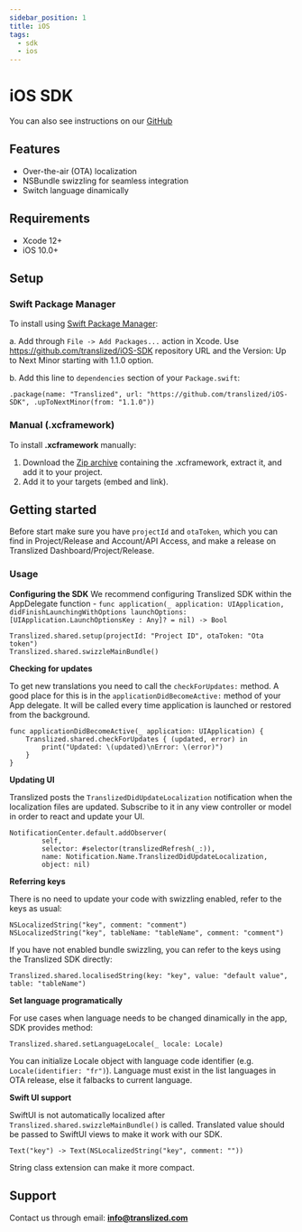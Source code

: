 ```yaml
---
sidebar_position: 1
title: iOS
tags:
  - sdk
  - ios
---
```


# iOS SDK

You can also see instructions on our [GitHub](https://github.com/translized/iOS-SDK)

## Features

- Over-the-air (OTA) localization
- NSBundle swizzling for seamless integration
- Switch language dinamically

## Requirements

- Xcode 12+
- iOS 10.0+

## Setup

### Swift Package Manager

To install using [Swift Package Manager](https://www.swift.org/package-manager/):

a. Add through `File -> Add Packages...` action in Xcode. Use https://github.com/translized/iOS-SDK repository URL and the Version: Up to Next Minor starting with 1.1.0 option.

b. Add this line to `dependencies` section of your `Package.swift`:

    .package(name: "Translized", url: "https://github.com/translized/iOS-SDK", .upToNextMinor(from: "1.1.0"))

### Manual (.xcframework)

To install **.xcframework** manually:

1. Download the [Zip archive](https://github.com/translized/iOS-SDK/archive/refs/tags/1.1.0.zip) containing the .xcframework, extract it, and add it to your project.
2. Add it to your targets (embed and link).

## Getting started

Before start make sure you have `projectId` and `otaToken`, which you can find in Project/Release and Account/API Access, and make a release on Translized Dashboard/Project/Release.

### Usage

**Configuring the SDK**
We recommend configuring Translized SDK within the AppDelegate function - `func application(_ application: UIApplication, didFinishLaunchingWithOptions launchOptions: [UIApplication.LaunchOptionsKey : Any]? = nil) -> Bool`

    Translized.shared.setup(projectId: "Project ID", otaToken: "Ota token")
    Translized.shared.swizzleMainBundle()

**Checking for updates**

To get new translations you need to call the `checkForUpdates:` method. A good place for this is in the `applicationDidBecomeActive:` method of your App delegate. It will be called every time application is launched or restored from the background.

    func applicationDidBecomeActive(_ application: UIApplication) {
        Translized.shared.checkForUpdates { (updated, error) in
            print("Updated: \(updated)\nError: \(error)")
        }
    }

**Updating UI**

Translized posts the `TranslizedDidUpdateLocalization` notification when the localization files are updated. Subscribe to it in any view controller or model in order to react and update your UI.

    NotificationCenter.default.addObserver(
            self,
            selector: #selector(translizedRefresh(_:)),
            name: Notification.Name.TranslizedDidUpdateLocalization,
            object: nil)

**Referring keys**

There is no need to update your code with swizzling enabled, refer to the keys as usual:

    NSLocalizedString("key", comment: "comment")
    NSLocalizedString("key", tableName: "tableName", comment: "comment")

If you have not enabled bundle swizzling, you can refer to the keys using the Translized SDK directly:

    Translized.shared.localisedString(key: "key", value: "default value", table: "tableName")

**Set language programatically**

For use cases when language needs to be changed dinamically in the app, SDK provides method:

    Translized.shared.setLanguageLocale(_ locale: Locale)

You can initialize Locale object with language code identifier (e.g. `Locale(identifier: "fr")`).
Language must exist in the list languages in OTA release, else it falbacks to current language.

**Swift UI support**

SwiftUI is not automatically localized after `Translized.shared.swizzleMainBundle()` is called. Translated value should be passed to SwiftUI views to make it work with our SDK.

    Text("key") -> Text(NSLocalizedString("key", comment: ""))

String class extension can make it more compact.

## Support

Contact us through email: **info@translized.com**
